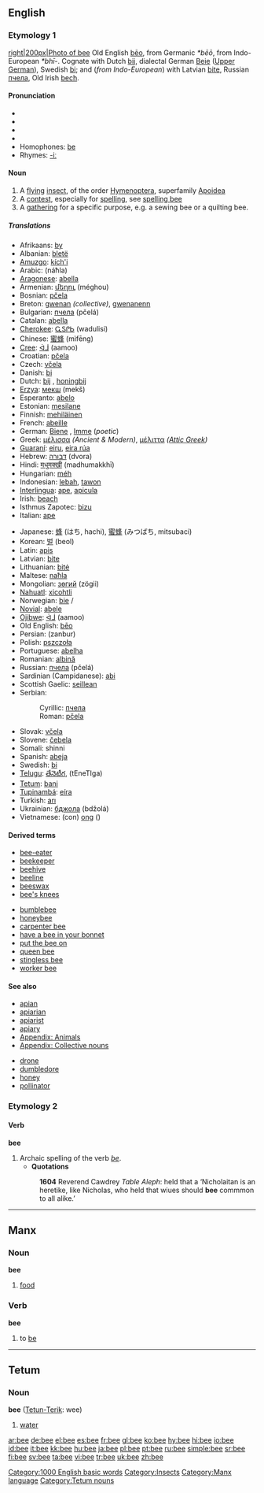 {{see|bée}}
==English==

===Etymology 1===
[[image:Bee on flower.jpg|right|200px|Photo of bee]]
Old English [[beo|bēo]], from Germanic ''*bēō'', from Indo-European ''*bhī-''.  Cognate with Dutch [[bij]], dialectal German [[Beie]] ([[w:Upper German|Upper German]]), Swedish [[bi]]; and (''from Indo-European'') with Latvian [[bite]], Russian [[пчела]], Old Irish [[bech]].

====Pronunciation====
* {{AHD|bē}}
* {{IPA|/biː/}}
* {{SAMPA|/bi:/}}
* {{audio|en-us-bee.ogg|Audio (US)}}
* Homophones: [[be]]
*Rhymes: [[Rhymes:English:-iː|-iː]]

====Noun====
{{en-noun}}

# A [[fly]]ing [[insect]], of the order [[Hymenoptera]], superfamily [[Apoidea]]
# A [[contest]], especially for [[spelling]], see [[spelling bee]]
# A [[gathering]] for a specific purpose, e.g. a sewing bee or a quilting bee.

=====Translations=====
{{trans-top|insect}}
*Afrikaans: [[by]]
*Albanian: [[bletë]] {{f}}
*[[Amuzgo]]: [[kích'i]]
*Arabic: {{ARchar|[[نحلة|نَحْلَة]]}} (náħla) {{f}}
*[[Aragonese]]: [[abella]] {{f}}
*Armenian: [[մեղու]] (méghou)
*Bosnian: [[pčela#Bosnian|pčela]] {{f}}
*Breton: [[gwenan]] ''(collective)'', [[gwenanenn]] {{f}}
*Bulgarian: [[пчела]] (pčelá) {{f}}
*Catalan: [[abella]] {{f}}
*[[Cherokee]]: [[ᏩᏚᎵᏏ]] (wadulisi)
*Chinese: [[蜜蜂]] (mìfēng)
*[[Cree]]: [[ᐋᒨ]] (aamoo)
*Croatian: [[pčela#Croatian|pčela]] {{f}}
*Czech: [[včela]] {{f}}
*Danish: [[bi]] {{c}}
*Dutch: [[bij]] {{f}}, [[honingbij]] {{f}}
*[[Erzya]]: [[мекш]] (mekš)
*Esperanto: [[abelo]]
*Estonian: [[mesilane]]
*Finnish: [[mehiläinen]]
*French: [[abeille]] {{f}}
*German: [[Biene]] {{f}}, [[Imme]] {{f}} (''poetic'')
*Greek: [[μέλισσα]] {{f}} ''(Ancient & Modern)'', [[μέλιττα]] ''([[w:Attic Greek|Attic Greek]])'' {{f}}
*[[Guaraní]]: [[eiru]], [[eira rúa]]
*Hebrew: [[דבורה]] (dvora) {{f}}
*Hindi: [[मधुमक्खी]] (madhumakkhī) {{g|Hindi}}
*Hungarian: [[méh]]
*Indonesian: [[lebah]], [[tawon]]
*[[Interlingua]]: [[ape]], [[apicula]]
*Irish: [[beach]] {{g|Irish}}
*Isthmus Zapotec: [[bizu]]
*Italian: [[ape]] {{f}}
{{trans-mid}}
*Japanese: [[蜂]] (はち, hachi), [[蜜蜂]] (みつばち, mitsubaci)
*Korean: [[벌]] (beol)
*Latin: [[apis]] {{f}}
*Latvian: [[bite]] {{f}}
*Lithuanian: [[bitė]] {{f}}
*Maltese: [[naħla]] {{f}}
*Mongolian: [[зөгий]] (zögii)
*[[Nahuatl]]: [[xicohtli]]
*Norwegian: [[bie]] {{m}}/{{f}}
*[[Novial]]: [[abele]]
*[[Ojibwe]]: [[ᐋᒨ]] (aamoo)
*Old English: [[beo|bēo]] {{f}}
*Persian: {{FAchar|[[زنبور]]}} (zanbur)
*Polish: [[pszczoła]] {{f}}
*Portuguese: [[abelha]] {{f}}
*Romanian: [[albină]] {{f}}
*Russian: [[пчела#Russian|пчела]] (pčelá) {{f}}
*Sardinian (Campidanese): [[abi]]
*Scottish Gaelic: [[seillean]] {{m}}
*Serbian:
*:Cyrillic: [[пчела#Serbian|пчела]] {{f}}
*:Roman: [[pčela#Serbian|pčela]] {{f}}
*Slovak: [[včela]] {{f|Slovak}}
*Slovene: [[čebela]] {{f}}
*Somali: shinni
*Spanish: [[abeja]] {{f}}
*Swedish: [[bi]] {{n}}
*[[Telugu]]: [[తేనెటీగ]], (tEneTIga)
*[[Tetum]]: [[bani]]
*[[Tupinambá]]: [[eíra]]
*Turkish: [[arı]]
*Ukrainian: [[бджола]] (bdžolá) {{f}}
*Vietnamese: (con) [[ong]] ({{IPA|/auŋ/}})
{{trans-bottom}}

<!--'''contest'''
{{top}}
{{mid}}
{{bottom}}
-->

====Derived terms====
{{top2}}
*[[bee-eater]]
*[[beekeeper]]
*[[beehive]]
*[[beeline]]
*[[beeswax]]
*[[bee's knees]]
{{mid2}}
*[[bumblebee]]
*[[honeybee]]
*[[carpenter bee]]
*[[have a bee in your bonnet]]
*[[put the bee on]]
*[[queen bee]]
*[[stingless bee]]
*[[worker bee]]
{{bottom}}

====See also====
{{top2}}
*[[apian]]
*[[apiarian]]
*[[apiarist]]
*[[apiary]]
*[[Appendix: Animals]]
*[[Appendix: Collective nouns]]

{{mid2}}
*[[drone]]
*[[dumbledore]]
*[[honey]]
*[[pollinator]]
{{bottom}}

===Etymology 2===

====Verb====
'''bee'''

# Archaic spelling of the verb ''[[be]]''.
#*'''Quotations'''
#:'''1604''' Reverend Cawdrey ''Table Aleph'': held that a ‘Nicholaitan is an heretike, like Nicholas, who held that wiues should '''bee''' commmon to all alike.’

[[Category:1000 English basic words]]
[[Category:Insects]]

----

==Manx==

===Noun===
'''bee'''

# [[food]]

===Verb===
'''bee'''

# to [[be]]

[[Category:Manx language]]

----

==Tetum==

===Noun===
'''bee''' ([[Tetun-Terik]]: wee)

# [[water]]

[[Category:Tetum nouns]]

[[ar:bee]]
[[de:bee]]
[[el:bee]]
[[es:bee]]
[[fr:bee]]
[[gl:bee]]
[[ko:bee]]
[[hy:bee]]
[[hi:bee]]
[[io:bee]]
[[id:bee]]
[[it:bee]]
[[kk:bee]]
[[hu:bee]]
[[ja:bee]]
[[pl:bee]]
[[pt:bee]]
[[ru:bee]]
[[simple:bee]]
[[sr:bee]]
[[fi:bee]]
[[sv:bee]]
[[ta:bee]]
[[vi:bee]]
[[tr:bee]]
[[uk:bee]]
[[zh:bee]]